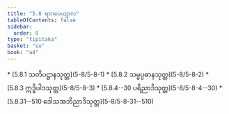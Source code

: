 ```yaml
---
title: "5.8 ရာဂပေယျာလ"
tableOfContents: false
sidebar:
  order: 8
type: "tipitaka"
basket: "su"
book: "a4"
---
```



<DynamicBreadcrumb />



<TableOfContents book="a4" section="5.8">
* [5.8.1 သတိပဋ္ဌာနသုတ္တ](5-8/5-8-1)
* [5.8.2 သမ္မပ္ပဓာနသုတ္တ](5-8/5-8-2)
* [5.8.3 ဣဒ္ဓိပါဒသုတ္တ](5-8/5-8-3)
* [5.8.4--30 ပရိညာဒိသုတ္တ](5-8/5-8-4--30)
* [5.8.31--510 ဒေါသအဘိညာဒိသုတ္တ](5-8/5-8-31--510)
</TableOfContents>